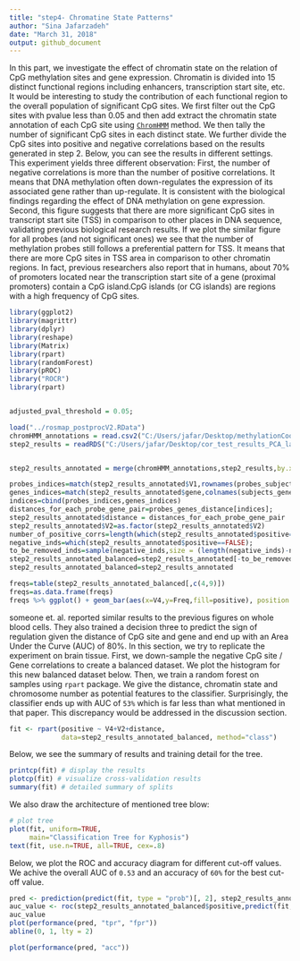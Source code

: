 ```yaml
---
title: "step4- Chromatine State Patterns"
author: "Sina Jafarzadeh"
date: "March 31, 2018"
output: github_document
---
```

In this part, we investigate the effect of chromatin state on the relation of CpG methylation sites and gene expression. Chromatin is divided into 15 distinct functional regions including enhancers, transcription start site, etc. It would be interesting to study the contribution of each functional region to the overall population of significant CpG sites. We first filter out the CpG sites with pvalue less than 0.05 and then add extract the chromatin state annotation of each CpG site using [`ChromHMM`](http://compbio.mit.edu/ChromHMM/) method. We then tally the number of significant CpG sites in each distinct state. We further divide the CpG sites into positive and negative correlations based on the results generated in step 2. Below, you can see the results in different settings. This experiment yields three different observation: First, the number of negative correlations is more than the number of positive correlations. It means that DNA methylation often down-regulates the expression of its associated gene rather than up-regulate. It is consistent with the biological findings regarding the effect of DNA methylation on gene expression. Second, this figure suggests that there are more significant CpG sites in transcript start site (TSS) in comparison to other places in DNA sequence, validating previous biological research results. If we plot the similar figure for all probes (and not significant ones) we see that the number of methylation probes still follows a preferential pattern for TSS. It means that there are more CpG sites in TSS area in comparison to other chromatin regions. In fact, previous researchers also report that in humans, about 70% of promoters located near the transcription start site of a gene (proximal promoters) contain a CpG island.CpG islands (or CG islands) are regions with a high frequency of CpG sites.

```r
library(ggplot2)
library(magrittr)
library(dplyr)
library(reshape)
library(Matrix)
library(rpart)
library(randomForest)
library(pROC)
library("ROCR")
library(rpart)


adjusted_pval_threshold = 0.05;

load("../rosmap_postprocV2.RData")
chromHMM_annotations = read.csv2("C:/Users/jafar/Desktop/methylationCoordChromHMM.csv", sep = ',' , header = FALSE)
step2_results = readRDS("C:/Users/jafar/Desktop/cor_test_results_PCA_lapply_V4.rds")


step2_results_annotated = merge(chromHMM_annotations,step2_results,by.x = "V1",by.y = "probe", all = FALSE) %>% mutate(positive=estimate>0) %>% filter(adjusted.pvalue <  adjusted_pval_threshold)

probes_indices=match(step2_results_annotated$V1,rownames(probes_subjects));
genes_indices=match(step2_results_annotated$gene,colnames(subjects_genes));
indices=cbind(probes_indices,genes_indices)
distances_for_each_probe_gene_pair=probes_genes_distance[indices];
step2_results_annotated$distance = distances_for_each_probe_gene_pair 
step2_results_annotated$V2=as.factor(step2_results_annotated$V2)
number_of_positive_corrs=length(which(step2_results_annotated$positive==TRUE))
negative_inds=which(step2_results_annotated$positive==FALSE);
to_be_removed_inds=sample(negative_inds,size = (length(negative_inds)-number_of_positive_corrs),replace = FALSE)
step2_results_annotated_balanced=step2_results_annotated[-to_be_removed_inds,]
step2_results_annotated_balanced=step2_results_annotated

freqs=table(step2_results_annotated_balanced[,c(4,9)]) 
freqs=as.data.frame(freqs)
freqs %>% ggplot() + geom_bar(aes(x=V4,y=Freq,fill=positive), position = "dodge",stat="identity") + theme(axis.text.x = element_text(angle = 90, hjust = 1))
```

someone et. al. reported similar results to the previous figures on whole blood cells. They also trained a decision three to predict the sign of regulation given the distance of CpG site and gene and end up with an Area Under the Curve (AUC) of 80%. In this section, we try to replicate the experiment on brain tissue. First, we down-sample the negative CpG site / Gene correlations to create a balanced dataset. We plot the histogram for this new balanced dataset below. Then, we train a random forest on samples using `rpart` package. We give the distance, chromatin state and chromosome number as potential features to the classifier. Surprisingly, the classifier ends up with AUC of `53%` which is far less than what mentioned in that paper. This discrepancy would be addressed in the discussion section.
```r
fit <- rpart(positive ~ V4+V2+distance,
             data=step2_results_annotated_balanced, method="class")
```


Below, we see the summary of results and training detail for the tree.


```r
printcp(fit) # display the results 
plotcp(fit) # visualize cross-validation results 
summary(fit) # detailed summary of splits
```

We also draw the architecture of mentioned tree blow:


```r
# plot tree 
plot(fit, uniform=TRUE, 
     main="Classification Tree for Kyphosis")
text(fit, use.n=TRUE, all=TRUE, cex=.8)
```


Below, we plot the ROC and accuracy diagram for different cut-off values. We achive the overall AUC of `0.53` and an accuracy of `60%` for the 
best cut-off value.


```r
pred <- prediction(predict(fit, type = "prob")[, 2], step2_results_annotated_balanced$positive)
auc_value <- roc(step2_results_annotated_balanced$positive,predict(fit, type = "prob")[, 2])$auc
auc_value
plot(performance(pred, "tpr", "fpr"))
abline(0, 1, lty = 2)

plot(performance(pred, "acc"))
```
